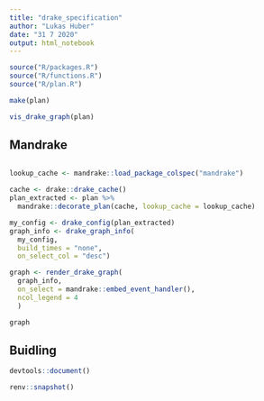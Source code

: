```yaml
---
title: "drake_specification"
author: "Lukas Huber"
date: "31 7 2020"
output: html_notebook
---
```


```r
source("R/packages.R")
source("R/functions.R")
source("R/plan.R")
```

```r
make(plan)
```

```r
vis_drake_graph(plan)
```

## Mandrake

```r
```


```r
lookup_cache <- mandrake::load_package_colspec("mandrake")
```
```r
cache <- drake::drake_cache()
plan_extracted <- plan %>%
  mandrake::decorate_plan(cache, lookup_cache = lookup_cache)
```

```r
my_config <- drake_config(plan_extracted)
graph_info <- drake_graph_info(
  my_config, 
  build_times = "none",
  on_select_col = "desc")

graph <- render_drake_graph(
  graph_info, 
  on_select = mandrake::embed_event_handler(),
  ncol_legend = 4
  ) 
```

```r
graph
```


## Buidling

```r
devtools::document()
```

```r
renv::snapshot()
```

